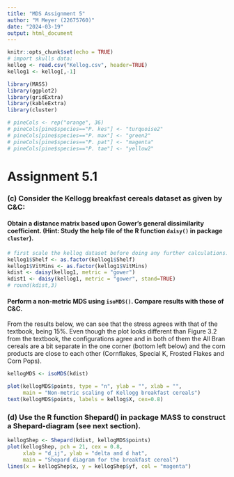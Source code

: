 ```yaml
---
title: "MDS Assignment 5"
author: "M Meyer (22675760)"
date: "2024-03-19"
output: html_document
---
```


```r
knitr::opts_chunk$set(echo = TRUE)
# import skulls data:
kellog <- read.csv("Kellog.csv", header=TRUE)
kellog1 <- kellog[,-1]

library(MASS)
library(ggplot2)
library(gridExtra)
library(kableExtra)
library(cluster)

# pineCols <- rep("orange", 36)
# pineCols[pine$species=="P. kes"] <- "turquoise2"
# pineCols[pine$species=="P. max"] <- "green2"
# pineCols[pine$species=="P. pat"] <- "magenta"
# pineCols[pine$species=="P. tae"] <- "yellow2"
```

# Assignment 5.1

### (c) Consider the Kellogg breakfast cereals dataset as given by C&C: 

#### Obtain a distance matrix based upon Gower's general dissimilarity coefficient. (Hint: Study the help file of the R function `daisy()` in package `cluster`). 

```r
# first scale the kellog dataset before doing any further calculations:
kellog1$Shelf <- as.factor(kellog1$Shelf)
kellog1$VitMins <- as.factor(kellog1$VitMins)
kdist <- daisy(kellog1, metric = "gower")
kdist1 <- daisy(kellog1, metric = "gower", stand=TRUE)
# round(kdist,3)

```

#### Perform a non-metric MDS using `isoMDS()`. Compare results with those of C&C.

From the results below, we can see that the stress agrees with that of the textbook, being $15\%$. Even though the plot looks different than Figure 3.2 from the textbook, the configurations agree and in both of them the All Bran cereals are a bit separate in the one corner (bottom left below) and the corn products are close to each other (Cornflakes, Special K, Frosted Flakes and Corn Pops).

```r
kellogMDS <- isoMDS(kdist)

plot(kellogMDS$points, type = "n", ylab = "", xlab = "",
     main = "Non-metric scaling of Kellogg breakfast cereals")
text(kellogMDS$points, labels = kellog$X, cex=0.8)
```

### (d)	Use the R function Shepard() in package MASS to construct a Shepard-diagram (see next section).

```r
kellogShep <- Shepard(kdist, kellogMDS$points)
plot(kellogShep, pch = 21, cex = 0.8,
     xlab = "d_ij", ylab = "delta and d hat",
     main = "Shepard diagram for the breakfast cereal")
lines(x = kellogShep$x, y = kellogShep$yf, col = "magenta")
```

